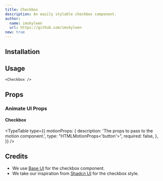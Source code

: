```yaml
---
title: Checkbox
description: An easily stylable checkbox component.
author:
  name: imskyleen
  url: https://github.com/imskyleen
new: true
---
```


<ComponentPreview name="base-checkbox-demo" />

## Installation

<ComponentInstallation name="base-checkbox" />

## Usage

```tsx
<Checkbox />
```

## Props

<div className="flex flex-row gap-x-3">
  <ExternalLink
    href="https://base-ui.com/react/components/checkbox"
    text="Docs"
  />
  <ExternalLink
    href="https://base-ui.com/react/components/checkbox#api-reference"
    text="API Reference"
  />
</div>

### Animate UI Props

#### Checkbox

<TypeTable
  type={{
    motionProps: {
      description: 'The props to pass to the motion component.',
      type: "HTMLMotionProps<'button'>",
      required: false,
    },
  }}
/>

## Credits

- We use [Base UI](https://base-ui.com/react/components/checkbox) for the checkbox component.
- We take our inspiration from [Shadcn UI](https://ui.shadcn.com/docs/components/checkbox) for the checkbox style.
